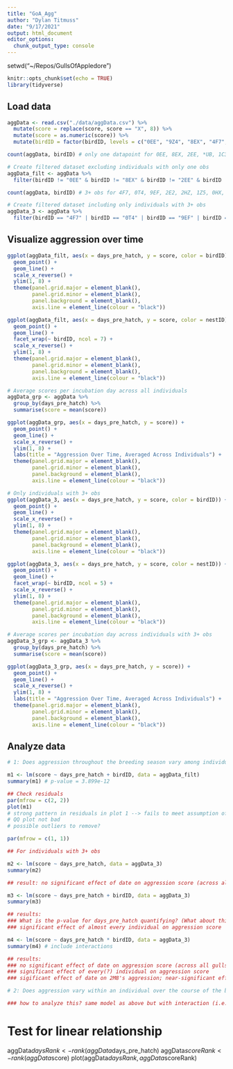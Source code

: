 ```yaml
---
title: "GoA_Agg"
author: "Dylan Titmuss"
date: "9/17/2021"
output: html_document
editor_options: 
  chunk_output_type: console
---
```


setwd("~/Repos/GullsOfAppledore")

```r
knitr::opts_chunk$set(echo = TRUE)
library(tidyverse)
```

## Load data
```r
aggData <- read.csv("./data/aggData.csv") %>%
  mutate(score = replace(score, score == "X", 8)) %>%
  mutate(score = as.numeric(score)) %>%
  mutate(birdID = factor(birdID, levels = c("0EE", "9Z4", "8EX", "4F7", "2EE", "6V4", "0T4", "6HU", "1K9", "9EF", "2E2", "*UB", "0HZ", "2HZ", "1Z5", "5Y3", "0HX", "7JM", "3AP", "9AC", "1HY", "1C3", "7U9", "0AC", "7E6", "3HE", "2M8", "0FU", "3P2", "FED", "1M7", "9JP", "6R3", "4AC")))

count(aggData, birdID) # only one datapoint for 0EE, 8EX, 2EE, *UB, 1C3 & 3P2

# Create filtered dataset excluding individuals with only one obs
aggData_filt <- aggData %>%
  filter(birdID != "0EE" & birdID != "8EX" & birdID != "2EE" & birdID != "*UB" & birdID != "1C3" & birdID != "3P2")

count(aggData, birdID) # 3+ obs for 4F7, 0T4, 9EF, 2E2, 2HZ, 1Z5, 0HX, 7JM, 3AP, 7U9, 7E6, 3HE, 2M8, 9JP, 4AC

# Create filtered dataset including only individuals with 3+ obs
aggData_3 <- aggData %>%
  filter(birdID == "4F7" | birdID == "0T4" | birdID == "9EF" | birdID == "2E2" | birdID == "2HZ" | birdID == "1Z5" | birdID == "0HX" | birdID == "7JM" | birdID == "3AP" | birdID == "7U9" | birdID == "7E6" | birdID == "3HE" | birdID == "2M8" | birdID == "9JP" | birdID == "4AC")
```

## Visualize aggression over time
```r
ggplot(aggData_filt, aes(x = days_pre_hatch, y = score, color = birdID)) +
  geom_point() +
  geom_line() +
  scale_x_reverse() +
  ylim(1, 8) +
  theme(panel.grid.major = element_blank(),
        panel.grid.minor = element_blank(),
        panel.background = element_blank(),
        axis.line = element_line(colour = "black"))

ggplot(aggData_filt, aes(x = days_pre_hatch, y = score, color = nestID)) +
  geom_point() +
  geom_line() +
  facet_wrap(~ birdID, ncol = 7) +
  scale_x_reverse() +
  ylim(1, 8) +
  theme(panel.grid.major = element_blank(),
        panel.grid.minor = element_blank(),
        panel.background = element_blank(),
        axis.line = element_line(colour = "black"))

# Average scores per incubation day across all individuals
aggData_grp <- aggData %>%
  group_by(days_pre_hatch) %>%
  summarise(score = mean(score))

ggplot(aggData_grp, aes(x = days_pre_hatch, y = score)) +
  geom_point() +
  geom_line() +
  scale_x_reverse() +
  ylim(1, 8) +
  labs(title = "Aggression Over Time, Averaged Across Individuals") +
  theme(panel.grid.major = element_blank(),
        panel.grid.minor = element_blank(),
        panel.background = element_blank(),
        axis.line = element_line(colour = "black"))

# Only individuals with 3+ obs
ggplot(aggData_3, aes(x = days_pre_hatch, y = score, color = birdID)) +
  geom_point() +
  geom_line() +
  scale_x_reverse() +
  ylim(1, 8) +
  theme(panel.grid.major = element_blank(),
        panel.grid.minor = element_blank(),
        panel.background = element_blank(),
        axis.line = element_line(colour = "black"))

ggplot(aggData_3, aes(x = days_pre_hatch, y = score, color = nestID)) +
  geom_point() +
  geom_line() +
  facet_wrap(~ birdID, ncol = 5) +
  scale_x_reverse() +
  ylim(1, 8) +
  theme(panel.grid.major = element_blank(),
        panel.grid.minor = element_blank(),
        panel.background = element_blank(),
        axis.line = element_line(colour = "black"))

# Average scores per incubation day across individuals with 3+ obs
aggData_3_grp <- aggData_3 %>%
  group_by(days_pre_hatch) %>%
  summarise(score = mean(score))

ggplot(aggData_3_grp, aes(x = days_pre_hatch, y = score)) +
  geom_point() +
  geom_line() +
  scale_x_reverse() +
  ylim(1, 8) +
  labs(title = "Aggression Over Time, Averaged Across Individuals") +
  theme(panel.grid.major = element_blank(),
        panel.grid.minor = element_blank(),
        panel.background = element_blank(),
        axis.line = element_line(colour = "black"))
```

## Analyze data
```r
# 1: Does aggression throughout the breeding season vary among individuals?

m1 <- lm(score ~ days_pre_hatch + birdID, data = aggData_filt)
summary(m1) # p-value = 3.899e-12

## Check residuals
par(mfrow = c(2, 2))
plot(m1)
# strong pattern in residuals in plot 1 --> fails to meet assumption of homoscedasticity?
# QQ plot not bad
# possible outliers to remove?

par(mfrow = c(1, 1))

## For individuals with 3+ obs

m2 <- lm(score ~ days_pre_hatch, data = aggData_3)
summary(m2)

## result: no significant effect of date on aggression score (across all gulls) -- p = 0.289

m3 <- lm(score ~ days_pre_hatch + birdID, data = aggData_3)
summary(m3)

## results:
### What is the p-value for days_pre_hatch quantifying? (What about this model makes it significant?)
### significant effect of almost every individual on aggression score

m4 <- lm(score ~ days_pre_hatch * birdID, data = aggData_3)
summary(m4) # include interactions

## results:
### no significant effect of date on aggression score (across all gulls) -- p = 0.568
### significant effect of every(?) individual on aggression score
### sigificant effect of date on 2M8's aggression; near-significant effects of date on 3AP's and 4AC's aggression

# 2: Does aggression vary within an individual over the course of the breeding season? (i.e. Is each individual gull's aggression affected by incubation timepoint?)

### how to analyze this? same model as above but with interaction (i.e. *)?

```

# Test for linear relationship
aggData$daysRank <- rank(aggData$days_pre_hatch)
aggData$scoreRank <- rank(aggData$score)
plot(aggData$daysRank, aggData$scoreRank)
